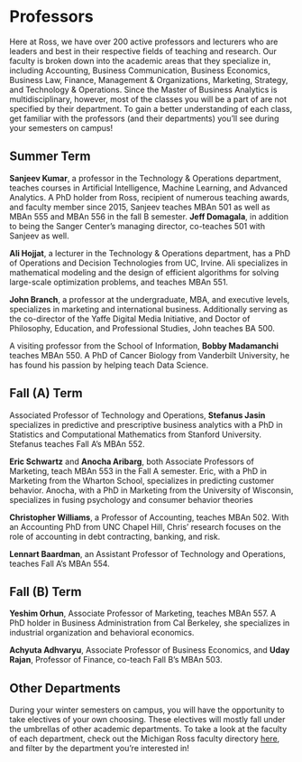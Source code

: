 
# Professors 
Here at Ross, we have over 200 active professors and lecturers who are leaders and best in their respective fields of teaching and research. Our faculty is broken down into the academic areas that they specialize in, including Accounting, Business Communication, Business Economics, Business Law, Finance, Management & Organizations, Marketing, Strategy, and Technology & Operations. Since the Master of Business Analytics is multidisciplinary, however, most of the classes you will be a part of are not specified by their department. To gain a better understanding of each class, get familiar with the professors (and their departments) you’ll see during your semesters on campus!

## Summer Term

**Sanjeev Kumar**, a professor in the Technology & Operations department, teaches courses in Artificial Intelligence, Machine Learning, and Advanced Analytics. A PhD holder from Ross, recipient of numerous teaching awards, and faculty member since 2015, Sanjeev teaches MBAn 501 as well as MBAn 555 and MBAn 556 in the fall B semester. **Jeff Domagala**, in addition to being the Sanger Center’s managing director, co-teaches 501 with Sanjeev as well.

**Ali Hojjat**, a lecturer in the Technology & Operations department, has a PhD of Operations and Decision Technologies from UC, Irvine. Ali specializes in mathematical modeling and the design of efficient algorithms for solving large-scale optimization problems, and teaches MBAn 551.

**John Branch**, a professor at the undergraduate, MBA, and executive levels, specializes in marketing and international business. Additionally serving as the co-director of the Yaffe Digital Media Initiative, and Doctor of Philosophy, Education, and Professional Studies, John teaches BA 500.

A visiting professor from the School of Information, **Bobby Madamanchi** teaches MBAn 550. A PhD of Cancer Biology from Vanderbilt University, he has found his passion by helping teach Data Science.

## Fall (A) Term

Associated Professor of Technology and Operations, **Stefanus Jasin** specializes in predictive and prescriptive business analytics with a PhD in Statistics and Computational Mathematics from Stanford University. Stefanus teaches Fall A's MBAn 552.

**Eric Schwartz** and **Anocha Aribarg**, both Associate Professors of Marketing, teach MBAn 553 in the Fall A semester. Eric, with a PhD in Marketing from the Wharton School, specializes in predicting customer behavior. Anocha, with a PhD in Marketing from the University of Wisconsin, specializes in fusing psychology and consumer behavior theories

**Christopher Williams**, a Professor of Accounting, teaches MBAn 502. With an Accounting PhD from UNC Chapel Hill, Chris’ research focuses on the role of accounting in debt contracting, banking, and risk.

**Lennart Baardman**, an Assistant Professor of Technology and Operations, teaches Fall A's MBAn 554.

## Fall (B) Term

**Yeshim Orhun**, Associate Professor of Marketing, teaches MBAn 557. A PhD holder in Business Administration from Cal Berkeley, she specializes in industrial organization and behavioral economics.

**Achyuta Adhvaryu**, Associate Professor of Business Economics, and **Uday Rajan**, Professor of Finance, co-teach Fall B’s MBAn 503.

## Other Departments

During your winter semesters on campus, you will have the opportunity to take electives of your own choosing. These electives will mostly fall under the umbrellas of other academic departments. To take a look at the faculty of each department, check out the Michigan Ross faculty directory [here](https://michiganross.umich.edu/faculty-research/directory), and filter by the department you’re interested in!

